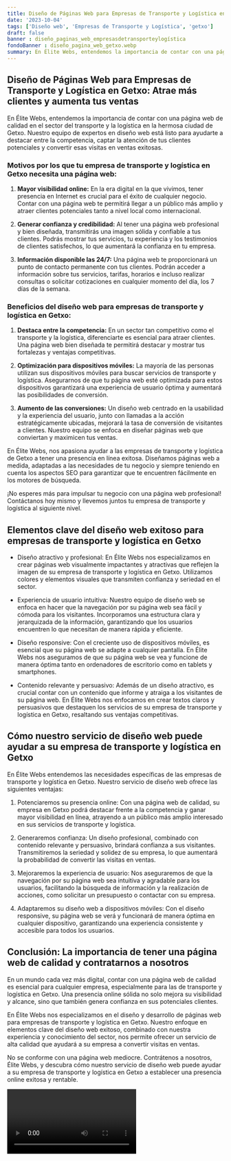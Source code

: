 ```yaml
---
title: Diseño de Páginas Web para Empresas de Transporte y Logística en getxo
date: '2023-10-04'
tags: ['Diseño web', 'Empresas de Transporte y Logística', 'getxo']
draft: false
banner : diseño_paginas_web_empresasdetransporteylogística
fondoBanner : diseño_pagina_web_getxo.webp
summary: En Élite Webs, entendemos la importancia de contar con una página web de calidad en el sector del transporte y la logística en la hermosa ciudad de Getxo. Nuestro equipo de expertos en diseño web está listo para ayudarte a destacar entre la competencia, captar la atención de tus clientes potenciales y convertir esas visitas en ventas exitosas.
---
```


## Diseño de Páginas Web para Empresas de Transporte y Logística en Getxo: Atrae más clientes y aumenta tus ventas

En Élite Webs, entendemos la importancia de contar con una página web de calidad en el sector del transporte y la logística en la hermosa ciudad de Getxo. Nuestro equipo de expertos en diseño web está listo para ayudarte a destacar entre la competencia, captar la atención de tus clientes potenciales y convertir esas visitas en ventas exitosas.

### Motivos por los que tu empresa de transporte y logística en Getxo necesita una página web:

1. **Mayor visibilidad online:** En la era digital en la que vivimos, tener presencia en Internet es crucial para el éxito de cualquier negocio. Contar con una página web te permitirá llegar a un público más amplio y atraer clientes potenciales tanto a nivel local como internacional.

2. **Generar confianza y credibilidad:** Al tener una página web profesional y bien diseñada, transmitirás una imagen sólida y confiable a tus clientes. Podrás mostrar tus servicios, tu experiencia y los testimonios de clientes satisfechos, lo que aumentará la confianza en tu empresa.

3. **Información disponible las 24/7:** Una página web te proporcionará un punto de contacto permanente con tus clientes. Podrán acceder a información sobre tus servicios, tarifas, horarios e incluso realizar consultas o solicitar cotizaciones en cualquier momento del día, los 7 días de la semana.

### Beneficios del diseño web para empresas de transporte y logística en Getxo:

1. **Destaca entre la competencia:** En un sector tan competitivo como el transporte y la logística, diferenciarte es esencial para atraer clientes. Una página web bien diseñada te permitirá destacar y mostrar tus fortalezas y ventajas competitivas.

2. **Optimización para dispositivos móviles:** La mayoría de las personas utilizan sus dispositivos móviles para buscar servicios de transporte y logística. Asegurarnos de que tu página web esté optimizada para estos dispositivos garantizará una experiencia de usuario óptima y aumentará las posibilidades de conversión.

3. **Aumento de las conversiones:** Un diseño web centrado en la usabilidad y la experiencia del usuario, junto con llamadas a la acción estratégicamente ubicadas, mejorará la tasa de conversión de visitantes a clientes. Nuestro equipo se enfoca en diseñar páginas web que conviertan y maximicen tus ventas.

En Élite Webs, nos apasiona ayudar a las empresas de transporte y logística de Getxo a tener una presencia en línea exitosa. Diseñamos páginas web a medida, adaptadas a las necesidades de tu negocio y siempre teniendo en cuenta los aspectos SEO para garantizar que te encuentren fácilmente en los motores de búsqueda.

¡No esperes más para impulsar tu negocio con una página web profesional! Contáctanos hoy mismo y llevemos juntos tu empresa de transporte y logística al siguiente nivel.

<GifSeo />

<Cta />

## Elementos clave del diseño web exitoso para empresas de transporte y logística en Getxo

- Diseño atractivo y profesional: En Élite Webs nos especializamos en crear páginas web visualmente impactantes y atractivas que reflejen la imagen de su empresa de transporte y logística en Getxo. Utilizamos colores y elementos visuales que transmiten confianza y seriedad en el sector.

- Experiencia de usuario intuitiva: Nuestro equipo de diseño web se enfoca en hacer que la navegación por su página web sea fácil y cómoda para los visitantes. Incorporamos una estructura clara y jerarquizada de la información, garantizando que los usuarios encuentren lo que necesitan de manera rápida y eficiente.

- Diseño responsive: Con el creciente uso de dispositivos móviles, es esencial que su página web se adapte a cualquier pantalla. En Élite Webs nos aseguramos de que su página web se vea y funcione de manera óptima tanto en ordenadores de escritorio como en tablets y smartphones.

- Contenido relevante y persuasivo: Además de un diseño atractivo, es crucial contar con un contenido que informe y atraiga a los visitantes de su página web. En Élite Webs nos enfocamos en crear textos claros y persuasivos que destaquen los servicios de su empresa de transporte y logística en Getxo, resaltando sus ventajas competitivas.

## Cómo nuestro servicio de diseño web puede ayudar a su empresa de transporte y logística en Getxo

En Élite Webs entendemos las necesidades específicas de las empresas de transporte y logística en Getxo. Nuestro servicio de diseño web ofrece las siguientes ventajas:

1. Potenciaremos su presencia online: Con una página web de calidad, su empresa en Getxo podrá destacar frente a la competencia y ganar mayor visibilidad en línea, atrayendo a un público más amplio interesado en sus servicios de transporte y logística.

2. Generaremos confianza: Un diseño profesional, combinado con contenido relevante y persuasivo, brindará confianza a sus visitantes. Transmitiremos la seriedad y solidez de su empresa, lo que aumentará la probabilidad de convertir las visitas en ventas.

3. Mejoraremos la experiencia de usuario: Nos aseguraremos de que la navegación por su página web sea intuitiva y agradable para los usuarios, facilitando la búsqueda de información y la realización de acciones, como solicitar un presupuesto o contactar con su empresa.

4. Adaptaremos su diseño web a dispositivos móviles: Con el diseño responsive, su página web se verá y funcionará de manera óptima en cualquier dispositivo, garantizando una experiencia consistente y accesible para todos los usuarios.

## Conclusión: La importancia de tener una página web de calidad y contratarnos a nosotros

En un mundo cada vez más digital, contar con una página web de calidad es esencial para cualquier empresa, especialmente para las de transporte y logística en Getxo. Una presencia online sólida no solo mejora su visibilidad y alcance, sino que también genera confianza en sus potenciales clientes.

En Élite Webs nos especializamos en el diseño y desarrollo de páginas web para empresas de transporte y logística en Getxo. Nuestro enfoque en elementos clave del diseño web exitoso, combinado con nuestra experiencia y conocimiento del sector, nos permite ofrecer un servicio de alta calidad que ayudará a su empresa a convertir visitas en ventas.

No se conforme con una página web mediocre. Contrátenos a nosotros, Élite Webs, y descubra cómo nuestro servicio de diseño web puede ayudar a su empresa de transporte y logística en Getxo a establecer una presencia online exitosa y rentable.

<Video />

<CtaBot job='Empresas de Transporte y Logística' city='getxo'/>

<Gmaps query='getxo+españa+maps' />